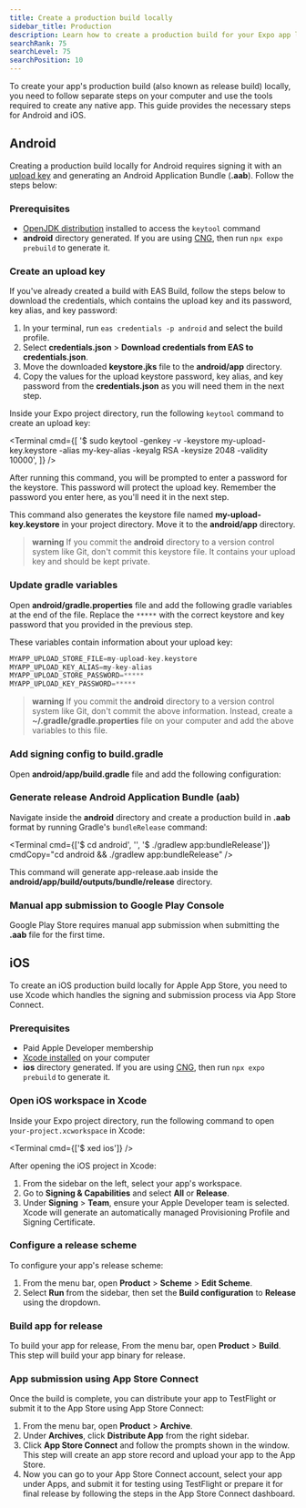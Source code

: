 ```yaml
---
title: Create a production build locally
sidebar_title: Production
description: Learn how to create a production build for your Expo app locally.
searchRank: 75
searchLevel: 75
searchPosition: 10
---
```




To create your app's production build (also known as release build) locally, you need to follow separate steps on your computer and use the tools required to create any native app. This guide provides the necessary steps for Android and iOS.

## Android

Creating a production build locally for Android requires signing it with an [upload key](https://developer.android.com/studio/publish/app-signing#certificates-keystores) and generating an Android Application Bundle (**.aab**). Follow the steps below:

### Prerequisites

- [OpenJDK distribution](/get-started/set-up-your-environment/?mode=development-build&buildEnv=local#install-watchman-and-jdk) installed to access the `keytool` command
- **android** directory generated. If you are using [CNG](/workflow/continuous-native-generation/), then run `npx expo prebuild` to generate it.

<Step label="1">

### Create an upload key

<Collapsible summary="Already created a build with EAS Build? Download your credentials and skip to the next step.">

If you've already created a build with EAS Build, follow the steps below to download the credentials, which contains the upload key and its password, key alias, and key password:

1. In your terminal, run `eas credentials -p android` and select the build profile.
2. Select **credentials.json** > **Download credentials from EAS to credentials.json**.
3. Move the downloaded **keystore.jks** file to the **android/app** directory.
4. Copy the values for the upload keystore password, key alias, and key password from the **credentials.json** as you will need them in the next step.

</Collapsible>

Inside your Expo project directory, run the following `keytool` command to create an upload key:

<Terminal
  cmd={[
    '$ sudo keytool -genkey -v -keystore my-upload-key.keystore -alias my-key-alias -keyalg RSA -keysize 2048 -validity 10000',
  ]}
/>

After running this command, you will be prompted to enter a password for the keystore. This password will protect the upload key. Remember the password you enter here, as you'll need it in the next step.

This command also generates the keystore file named **my-upload-key.keystore** in your project directory. Move it to the **android/app** directory.

> **warning** If you commit the **android** directory to a version control system like Git, don't commit this keystore file. It contains your upload key and should be kept private.

</Step>

<Step label="2">

### Update gradle variables

Open **android/gradle.properties** file and add the following gradle variables at the end of the file. Replace the `*****` with the correct keystore and key password that you provided in the previous step.

These variables contain information about your upload key:

```groovy android/gradle.properties
MYAPP_UPLOAD_STORE_FILE=my-upload-key.keystore
MYAPP_UPLOAD_KEY_ALIAS=my-key-alias
MYAPP_UPLOAD_STORE_PASSWORD=*****
MYAPP_UPLOAD_KEY_PASSWORD=*****
```

> **warning** If you commit the **android** directory to a version control system like Git, don't commit the above information. Instead, create a **~/.gradle/gradle.properties** file on your computer and add the above variables to this file.

</Step>

<Step label="3">

### Add signing config to build.gradle

Open **android/app/build.gradle** file and add the following configuration:

<DiffBlock source="/static/diffs/android-release-build.diff" />

</Step>

<Step label="4">

### Generate release Android Application Bundle (aab)

Navigate inside the **android** directory and create a production build in **.aab** format by running Gradle's `bundleRelease` command:

<Terminal
  cmd={['$ cd android', '', '$ ./gradlew app:bundleRelease']}
  cmdCopy="cd android && ./gradlew app:bundleRelease"
/>

This command will generate app-release.aab inside the **android/app/build/outputs/bundle/release** directory.

</Step>

<Step label="5">

### Manual app submission to Google Play Console

Google Play Store requires manual app submission when submitting the **.aab** file for the first time.

<BoxLink
  title="Manual submission of an Android app"
  description="Follow the steps from the FYI guide on manually submitting your app to Google Play Store for the first time."
  href="https://expo.fyi/first-android-submission"
  Icon={GoogleAppStoreIcon}
/>

</Step>

## iOS

To create an iOS production build locally for Apple App Store, you need to use Xcode which handles the signing and submission process via App Store Connect.

### Prerequisites

- Paid Apple Developer membership
- [Xcode installed](/get-started/set-up-your-environment/?platform=ios&device=physical&mode=development-build&buildEnv=local#set-up-xcode-and-watchman) on your computer
- **ios** directory generated. If you are using [CNG](/workflow/continuous-native-generation/), then run `npx expo prebuild` to generate it.

<Step label="1">

### Open iOS workspace in Xcode

Inside your Expo project directory, run the following command to open `your-project.xcworkspace` in Xcode:

<Terminal cmd={['$ xed ios']} />

After opening the iOS project in Xcode:

1. From the sidebar on the left, select your app's workspace.
2. Go to **Signing & Capabilities** and select **All** or **Release**.
3. Under **Signing** > **Team**, ensure your Apple Developer team is selected. Xcode will generate an automatically managed Provisioning Profile and Signing Certificate.

</Step>

<Step label="2">

### Configure a release scheme

To configure your app's release scheme:

1. From the menu bar, open **Product** > **Scheme** > **Edit Scheme**.
2. Select **Run** from the sidebar, then set the **Build configuration** to **Release** using the dropdown.

</Step>

<Step label="3">

### Build app for release

To build your app for release, From the menu bar, open **Product** > **Build**. This step will build your app binary for release.

</Step>

<Step label="4">

### App submission using App Store Connect

Once the build is complete, you can distribute your app to TestFlight or submit it to the App Store using App Store Connect:

1. From the menu bar, open **Product** > **Archive**.
2. Under **Archives**, click **Distribute App** from the right sidebar.
3. Click **App Store Connect** and follow the prompts shown in the window. This step will create an app store record and upload your app to the App Store.
4. Now you can go to your App Store Connect account, select your app under Apps, and submit it for testing using TestFlight or prepare it for final release by following the steps in the App Store Connect dashboard.

</Step>
